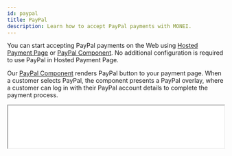```yaml
---
id: paypal
title: PayPal
description: Learn how to accept PayPal payments with MONEI.
---
```


You can start accepting PayPal payments on the Web using [Hosted Payment Page](integrations/use-prebuilt-payment-page.mdx) or [PayPal Component](monei-js/reference.md#paypal-component). No additional configuration is required to use PayPal in Hosted Payment Page.

Our [PayPal Component](monei-js/reference.md#paypal-component) renders PayPal button to your payment page.
When a customer selects PayPal, the component presents a PayPal overlay, where a customer can log in with their PayPal account details to complete the payment process.

<p>
  <iframe src="/paypal-example.html" height="100px" width="100%" className="preview-frame" />
</p>

## Before you begin

This page explains how to add PayPal to your custom payment page. If you don't need a custom checkout experience we recommend using our [prebuilt payment page](integrations/use-prebuilt-payment-page.mdx). It already supports all available payment methods and does not require coding.

To accept PayPal payments you need to connect your [PayPal business account](https://www.paypal.com/business).
To connect your PayPal business account go to [MONEI Dashboard → Settings → Payment Methods](https://dashboard.monei.com/settings/payment-methods).

To test your integration:

- Use your [test mode](testing.md) Account ID and API Key.
- Connect test [PayPal Business account](testing.md#test-paypal-accounts) in your [MONEI Dashboard](https://dashboard.monei.com/settings/payment-methods) (in test mode)
- Use the test [PayPal Personal account](testing.md#test-paypal-accounts) for payments.
- You can check the status of a test payment in your [MONEI Dashboard → Payments](https://dashboard.monei.com/payments) (in test mode).

## Integration

### 1. Create a Payment `Server-side`

Create a [Payment](/api/#section/Payment-object) on your server with an amount and currency. Always decide how much to charge on the server side, a trusted environment, as opposed to the client. This prevents malicious customers from being able to choose their own prices.


<Tabs
  defaultValue="curl"
  groupId="code"
  values={[
    {label: 'cURL', value: 'curl'},
    {label: 'Node.js', value: 'node'},
    {label: 'PHP', value: 'php'}
  ]}>
<TabItem value="curl">

```shell script title="POST https://api.monei.com/v1/payments"
curl --request POST 'https://api.monei.com/v1/payments' \
--header 'Authorization: pk_test_3c140607778e1217f56ccb8b50540e00' \
--header 'Content-Type: application/json' \
--data-raw '{
  "amount": 110,
  "currency": "EUR",
  "orderId": "14379133960355",
  "description": "Test Shop - #14379133960355",
  "customer": {
    "email": "john.doe@microapps.com"
   },
  "callbackUrl": "https://example.com/checkout/callback"
}'

```

</TabItem>

<TabItem value="node">

```js title="server.js"
const {Monei} = require('@monei-js/node-sdk');
const monei = new Monei('pk_test_36cf3e8a15eff3f5be983562ea6b13ec');
monei.payments.create({
  amount: 110,
  currency: 'EUR',
  orderId: '14379133960355',
  description: 'Test Shop - #14379133960355',
  customer: {
    email: 'john.doe@microapps.com'
  },
  callbackUrl: 'https://example.com/checkout/callback'
});
```

</TabItem>

<TabItem value="php">

```php title="server.php"
$monei = new Monei\MoneiClient('pk_test_36cf3e8a15eff3f5be983562ea6b13ec');
$monei->payments->create([
  'amount' => 110,
  'currency' => 'EUR',
  'orderId' => '14379133960355',
  'description' => 'Test Shop - #14379133960355',
  'customer' => [
    'email' => 'john.doe@microapps.com'
  ],
  'callbackUrl' => 'https://example.com/checkout/callback'
]);
```

  </TabItem>
</Tabs>

The following parameters are required:

- **amount** `positive integer` - Amount intended to be collected by this payment. A positive integer representing how much to charge in the smallest currency unit (e.g., 100 cents to charge 1.00 USD)
- **currency** `string` - Three-letter [ISO currency code](https://en.wikipedia.org/wiki/ISO_4217), in uppercase. Must be a supported currency.
- **orderId** `string` - An order ID from your system. A unique identifier that can be used to reconcile the payment with your internal system.
- **callbackUrl** `string` - The URL to which a payment result should be sent asynchronously.

Check all available [request parameters](/api/#operation/payments_create).

Included in the returned Payment object is a payment `id`, which is used on the client side to securely complete the payment process instead of passing the entire Payment object.

### 2. Add PayPal to your payment page `Client-side`

Include `monei.js` on your checkout page by adding the script tag to the `head` of your HTML file.

```html title="checkout.html"
<head>
  <title>Checkout</title>
  <script src="https://js.monei.com/v1/monei.js"></script>
</head>
```

Add MONEI [PayPal Component](monei-js/reference.md#paypal-component) to your payment page. Create empty DOM node (container) with unique ID in your payment form.

```html title="checkout.html"
<div id="paypal_container">
  <!-- A MONEI PayPal Component will be inserted here. -->
</div>
```

Initialize PayPal Component

```js title="client.js"
// Create an instance of the PayPal component.
var payPal = monei.PayPal({
  paymentId: '{{payment_id}}',
  onSubmit(result) {
    moneiTokenHandler(result.token);
  },
  onError(error) {
    console.log(error);
  }
});

// Render an instance of the PayPal component into the `paypal_container` <div>.
payPal.render('#paypal_container');
```

:::note
PayPal Component is also available as a React and Vue component. [Check out our examples](monei-js/overview.mdx#card-input-component).
:::

Check the [MONEI JS Reference](monei-js/reference.md#paypal-component) for more options.

### 3. Confirm the payment `Client-side`

To complete the payment you need to confirm it using monei.js [confirmPayment](monei-js/reference.md#moneiconfirmpayment-function) function

You need to provide a `paymentId` (obtained in [step 1](#1-create-a-payment-server-side)) and `paymentToken` generated with PayPal Component. You can also provide additional parameters like `customer.email`. Check all available [parameters](/api/#operation/payments_confirm).

```js title="client.js"
// Confirm the payment
function moneiTokenHandler(token) {
  return monei
    .confirmPayment({paymentId: '{{payment_id}}', paymentToken: token})
    .then(function (result) {
      // At this moment you can show a customer the payment result
      // But you should always rely on the result passed to the callback endpoint on your server
      // to update the order status
      console.log(result);
    })
    .catch(function (error) {
      console.log(error);
    });
}
```

:::note
As an alternative process you can submit generated `paymentToken` to your sever and then [confirm payment](/api/#operation/payments_confirm) on the server-side.
:::

### 4. An asynchronous request is sent to your server.

MONEI will notify you about the payment status by sending an HTTP POST request to the `callbackUrl`. The request body will contain full [payment object](/api/#section/Payment-object) in JSON format.

This ensures that you get the payment status even when customer closed the browser window or lost internet connection.

The request also contains a `MONEI-Signature` header. [Verify this signature](guides/verify-signature.mdx) to confirm that received request is sent from MONEI.

To acknowledge receipt of the request, your endpoint must return a `200` HTTP status code to MONEI. All other response codes, including `3xx` codes, indicate to MONEI that you did not receive the event.

If MONEI does not receive a `200` HTTP status code, the notification attempt is repeated. After multiple failures to send the notification over multiple days, MONEI marks the request as failed and stops trying to send it to your endpoint.

## Before you go live

- Make sure that you are using [live (production) mode](testing.md) Account ID and API Key.
- Make sure that you have connected your PayPal business account in [MONEI Dashboard](https://dashboard.monei.com/settings/payment-methods).
